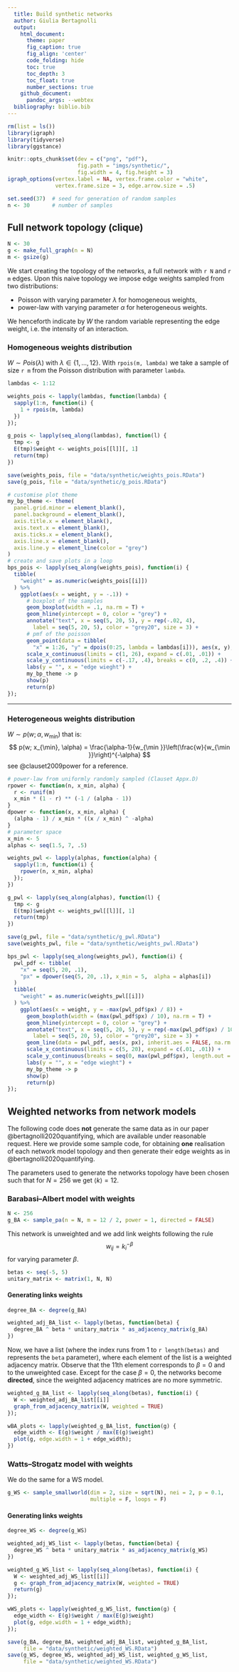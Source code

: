 ```yaml
---
  title: Build synthetic networks
  author: Giulia Bertagnolli
  output:
    html_document:
      theme: paper
      fig_caption: true
      fig_align: 'center'
      code_folding: hide
      toc: true
      toc_depth: 3
      toc_float: true
      number_sections: true
    github_document:
      pandoc_args: --webtex
  bibliography: biblio.bib
---
```


```r
rm(list = ls())
library(igraph)
library(tidyverse)
library(ggstance)
```

```r
knitr::opts_chunk$set(dev = c("png", "pdf"),
                      fig.path = "imgs/synthetic/",
                      fig.width = 4, fig.height = 3)
igraph_options(vertex.label = NA, vertex.frame.color = "white",
               vertex.frame.size = 3, edge.arrow.size = .5)
```

```r
set.seed(37)  # seed for generation of random samples
n <- 30       # number of samples
```

## Full network topology (clique)


```r
N <- 30
g <- make_full_graph(n = N)
m <- gsize(g)
```

We start creating the topology of the networks, a full network with `r N` and `r m` edges. Upon this naive topology  we impose edge weights sampled from two distributions:

* Poisson with varying parameter $\lambda$ for homogeneous weights,
* power-law with varying parameter $\alpha$ for heterogeneous weights.

We henceforth indicate by $W$ the random variable representing the edge weight, i.e. the intensity of an interaction.

### Homogeneous weights distribution

$W \sim Pois(\lambda)$ with $\lambda \in \{1, \dots, 12\}$.
With `rpois(m, lambda)` we take a sample of size `r m` from the Poisson distribution with parameter `lambda`.

```r
lambdas <- 1:12
```

```r
weights_pois <- lapply(lambdas, function(lambda) {
  sapply(1:n, function(i) {
    1 + rpois(m, lambda)
  })
});
```


```r
g_pois <- lapply(seq_along(lambdas), function(l) {
  tmp <- g
  E(tmp)$weight <- weights_pois[[l]][, 1]
  return(tmp)
})
```

```r
save(weights_pois, file = "data/synthetic/weights_pois.RData")
save(g_pois, file = "data/synthetic/g_pois.RData")
```

```r
# customise plot theme
my_bp_theme <- theme(
  panel.grid.minor = element_blank(),
  panel.background = element_blank(),
  axis.title.x = element_blank(),
  axis.text.x = element_blank(),
  axis.ticks.x = element_blank(),
  axis.line.x = element_blank(),
  axis.line.y = element_line(color = "grey")
)
# create and save plots in a loop
bps_pois <- lapply(seq_along(weights_pois), function(i) {
  tibble(
    "weight" = as.numeric(weights_pois[[i]])
  ) %>%
    ggplot(aes(x = weight, y = -.1)) +
      # boxplot of the samples
      geom_boxplot(width = .1, na.rm = T) +
      geom_hline(yintercept = 0, color = "grey") +
      annotate("text", x = seq(5, 20, 5), y = rep(-.02, 4),
        label = seq(5, 20, 5), color = "grey20", size = 3) +
      # pmf of the poisson
      geom_point(data = tibble(
        "x" = 1:26, "y" = dpois(0:25, lambda = lambdas[i])), aes(x, y), inherit.aes = FALSE) +
      scale_x_continuous(limits = c(1, 26), expand = c(.01, .01)) +
      scale_y_continuous(limits = c(-.17, .4), breaks = c(0, .2, .4)) +
      labs(y = "", x = "edge wieght") +
      my_bp_theme -> p
      show(p)
      return(p)
});
```

---

### Heterogeneous weights distribution

$W \sim p(w; \alpha, w_{\min})$ that is:
$$
p(w; x_{\min}, \alpha) = \frac{\alpha-1}{w_{\min }}\left(\frac{w}{w_{\min }}\right)^{-\alpha}
$$
see @clauset2009power for a reference.

```r
# power-law from uniformly randomly sampled (Clauset Appx.D)
rpower <- function(n, x_min, alpha) {
  r <- runif(m)
  x_min * (1 - r) ** (-1 / (alpha - 1))
}
dpower <- function(x, x_min, alpha) {
  (alpha - 1) / x_min * ((x / x_min) ^ -alpha)
}
# parameter space
x_min <- 5
alphas <- seq(1.5, 7, .5)
```

```r
weights_pwl <- lapply(alphas, function(alpha) {
  sapply(1:n, function(i) {
    rpower(n, x_min, alpha)
  });
})
```

```r
g_pwl <- lapply(seq_along(alphas), function(l) {
  tmp <- g
  E(tmp)$weight <- weights_pwl[[l]][, 1]
  return(tmp)
})
```

```r
save(g_pwl, file = "data/synthetic/g_pwl.RData")
save(weights_pwl, file = "data/synthetic/weights_pwl.RData")
```

```r
bps_pwl <- lapply(seq_along(weights_pwl), function(i) {
  pwl_pdf <- tibble(
    "x" = seq(5, 20, .1),
    "px" = dpower(seq(5, 20, .1), x_min = 5,  alpha = alphas[i])
  )
  tibble(
    "weight" = as.numeric(weights_pwl[[i]])
  ) %>%
    ggplot(aes(x = weight, y = -max(pwl_pdf$px) / 8)) +
      geom_boxploth(width = (max(pwl_pdf$px) / 10), na.rm = T) +
      geom_hline(yintercept = 0, color = "grey") +
      annotate("text", x = seq(5, 20, 5), y = rep(-max(pwl_pdf$px) / 100, 4),
        label = seq(5, 20, 5), color = "grey20", size = 3) +
      geom_line(data = pwl_pdf, aes(x, px), inherit.aes = FALSE, na.rm = T) +
      scale_x_continuous(limits = c(5, 20), expand = c(.01, .01)) +
      scale_y_continuous(breaks = seq(0, max(pwl_pdf$px), length.out = 5)) +
      labs(y = "", x = "edge wieght") +
      my_bp_theme -> p
      show(p)
      return(p)
});
```

## Weighted networks from network models

The following code does **not** generate the same data as in our paper @bertagnolli2020quantifying, which are available under reasonable request.
Here we provide some sample code, for obtaining **one** realisation of each network model topology and then generate their edge weights as in @bertagnolli2020quantifying.

The parameters used to generate the networks topology have been chosen such that for $N=256$ we get $\langle k \rangle=12$.

### Barabasi--Albert model with weights

```r
N <- 256
g_BA <- sample_pa(n = N, m = 12 / 2, power = 1, directed = FALSE)
```

This network is unweighted and we add link weights following the rule
$$w_{ij} = k_i^{- \beta}$$
for varying parameter $\beta$.

```r
betas <- seq(-5, 5)
unitary_matrix <- matrix(1, N, N)
```

#### Generating links weights

```r
degree_BA <- degree(g_BA)
```

```r
weighted_adj_BA_list <- lapply(betas, function(beta) {
  degree_BA ^ beta * unitary_matrix * as_adjacency_matrix(g_BA)
})
```

Now, we have a list (where the index runs from 1 to `r length(betas)` and represents the `beta` parameter), where each element of the list is a weighted adjacency matrix.
Observe that the 11th element corresponds to $\beta = 0$ and to the unweighted case. Except for the case $\beta = 0$, the networks become **directed**, since the weighted adjacency matrices are no more symmetric.


```r
weighted_g_BA_list <- lapply(seq_along(betas), function(i) {
  W <- weighted_adj_BA_list[[i]]
  graph_from_adjacency_matrix(W, weighted = TRUE)
});
```

```r
wBA_plots <- lapply(weighted_g_BA_list, function(g) {
  edge_width <- E(g)$weight / max(E(g)$weight)
  plot(g, edge.width = 1 + edge_width);
})
```

### Watts--Strogatz model with weights

We do the same for a WS model.

```r
g_WS <- sample_smallworld(dim = 2, size = sqrt(N), nei = 2, p = 0.1,
                          multiple = F, loops = F)
```

#### Generating links weights

```r
degree_WS <- degree(g_WS)
```

```r
weighted_adj_WS_list <- lapply(betas, function(beta) {
  degree_WS ^ beta * unitary_matrix * as_adjacency_matrix(g_WS)
})
```

```r
weighted_g_WS_list <- lapply(seq_along(betas), function(i) {
  W <- weighted_adj_WS_list[[i]]
  g <- graph_from_adjacency_matrix(W, weighted = TRUE)
  return(g)
});
```

```r
wWS_plots <- lapply(weighted_g_WS_list, function(g) {
  edge_width <- E(g)$weight / max(E(g)$weight)
  plot(g, edge.width = 1 + edge_width);
});
```

```r
save(g_BA, degree_BA, weighted_adj_BA_list, weighted_g_BA_list,
     file = "data/synthetic/weighted_WS.RData")
save(g_WS, degree_WS, weighted_adj_WS_list, weighted_g_WS_list,
     file = "data/synthetic/weighted_WS.RData")
```
